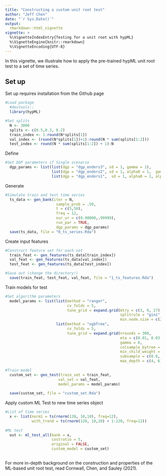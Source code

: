 ```yaml
---
title: "Constructing a custom unit root test"
author: "Jeff Chen"
date: "`r Sys.Date()`"
output: 
  rmarkdown::html_vignette
vignette: >
  %\VignetteIndexEntry{Testing for a unit root with hypML}
  %\VignetteEngine{knitr::rmarkdown}
  %\VignetteEncoding{UTF-8}
---
```


In this vignette, we illustrate how to apply the pre-trained hypML unit root test to a set of time series.

## Set up

Set up requires installation from the Github page
```r
#Load package
  #devtools::
  library(hypML)
```



```r
#Set splits
  N <- 3000 
  splits <- c(0.5,0.3, 0.2)
  train_index <- 1:round(N*splits[1])
  val_index <- (round(N*splits[1])+1):round(N * sum(splits[1:2]))
  test_index <- round(N * sum(splits[1:2]) + 1):N
```

Define

```r
#Set DGP parameters if Single scenario
  dgp_params <- list(list(dgp = "dgp_enders3", sd = 1, gamma = 1),
                     list(dgp = "dgp_enders2", sd = 1, alpha0 = 1,  gamma = 1),
                     list(dgp = "dgp_enders1",  sd = 1, alpha0 = 1, alpha2 =  .005, gamma = 1))
```

Generate

```r
#Simulate train and test time series
  ts_data <- gen_bank(iter = N,
                       sample_prob = .50,
                       t = c(5,50),
                       freq = 12,
                       nur_ur = c(0.90000,.99999),
                       run_par = TRUE,
                       dgp_params = dgp_params) 
  save(ts_data, file = "0_ts_series.Rda")
```

Create input features 
```r
#Construct feature set for each set
  train_feat <- gen_features(ts_data[train_index])
  val_feat <- gen_features(ts_data[val_index])
  test_feat <- gen_features(ts_data[test_index])

#Save out (change the directory!)
  save(train_feat, test_feat, val_feat, file = "1_ts_features.Rda")
```

Train models for test
```r

#Set algorithm parameters
  model_params <- list(list(method = "ranger",
                            cv_folds = 5,
                            tune_grid = expand.grid(mtry = c(3, 9, 27),
                                                    splitrule = "gini",
                                                    min.node.size = c(2, 4, 16))),
                       list(method = "xgbTree",
                            cv_folds = 5,
                            tune_grid = expand.grid(nrounds = 300,
                                                    eta = c(0.01, 0.03, 0.1, 0.3, 0.5),
                                                    gamma = 0,
                                                    colsample_bytree = c(0.8, 1),
                                                    min_child_weight = 1,
                                                    subsample = c(0.8, 1),
                                                    max_depth = c(4, 6))))
  
#Train model
  custom_set <- gen_test(train_set = train_feat, 
                        val_set = val_feat,
                        model_params = model_params)
  
  save(custom_set, file = "custom_set.Rda")
```

Apply custom ML Test to new time series object
```r
#List of time series 
  x <- list(norm1 = ts(rnorm(120, 10,10), freq=12),
            with_trend = ts(rnorm(120, 10,10) + 1:120, freq=12))
            
#ML test
  out <- ml_test_all(bank = x, 
                     costratio = 5,
                     original = FALSE,
                     custom_model = custom_set) 
   
```

For more in-depth background on the construction and properties of the ML-based unit root test, read Cornwall, Chen, and Sauley (2021).
